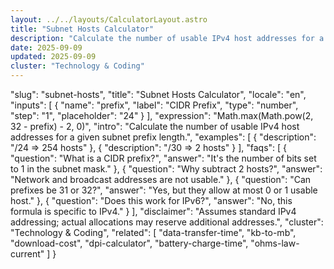 ```yaml
---
layout: ../../layouts/CalculatorLayout.astro
title: "Subnet Hosts Calculator"
description: "Calculate the number of usable IPv4 host addresses for a given subnet prefix length."
date: 2025-09-09
updated: 2025-09-09
cluster: "Technology & Coding"
---
```


  "slug": "subnet-hosts",
  "title": "Subnet Hosts Calculator",
  "locale": "en",
  "inputs": [
    {
      "name": "prefix",
      "label": "CIDR Prefix",
      "type": "number",
      "step": "1",
      "placeholder": "24"
    }
  ],
  "expression": "Math.max(Math.pow(2, 32 - prefix) - 2, 0)",
  "intro": "Calculate the number of usable IPv4 host addresses for a given subnet prefix length.",
  "examples": [
    {
      "description": "/24 ⇒ 254 hosts"
    },
    {
      "description": "/30 ⇒ 2 hosts"
    }
  ],
  "faqs": [
    {
      "question": "What is a CIDR prefix?",
      "answer": "It's the number of bits set to 1 in the subnet mask."
    },
    {
      "question": "Why subtract 2 hosts?",
      "answer": "Network and broadcast addresses are not usable."
    },
    {
      "question": "Can prefixes be 31 or 32?",
      "answer": "Yes, but they allow at most 0 or 1 usable host."
    },
    {
      "question": "Does this work for IPv6?",
      "answer": "No, this formula is specific to IPv4."
    }
  ],
  "disclaimer": "Assumes standard IPv4 addressing; actual allocations may reserve additional addresses.",
  "cluster": "Technology & Coding",
  "related": [
    "data-transfer-time",
    "kb-to-mb",
    "download-cost",
    "dpi-calculator",
    "battery-charge-time",
    "ohms-law-current"
  ]
}

<Calculator schema={schema} />
